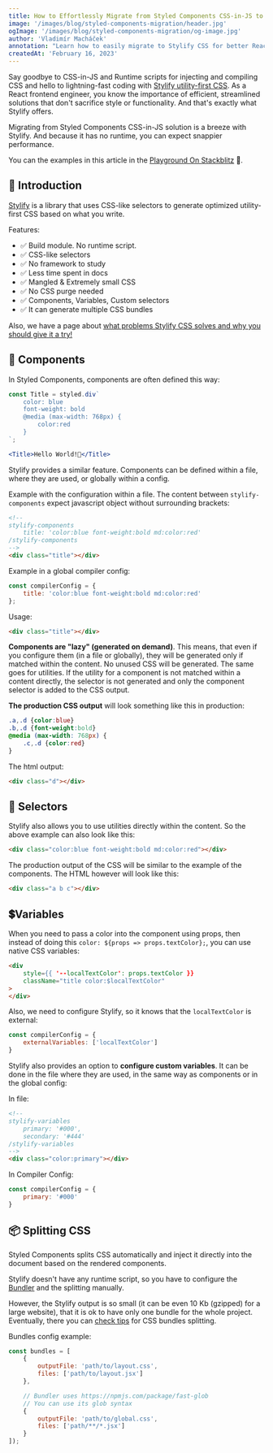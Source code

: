 ```yaml
---
title: How to Effortlessly Migrate from Styled Components CSS-in-JS to Stylify Utility-First CSS for Better React Development.
image: '/images/blog/styled-components-migration/header.jpg'
ogImage: '/images/blog/styled-components-migration/og-image.jpg'
author: 'Vladimír Macháček'
annotation: "Learn how to easily migrate to Stylify CSS for better React development."
createdAt: 'February 16, 2023'
---
```


Say goodbye to CSS-in-JS and Runtime scripts for injecting and compiling CSS and hello to lightning-fast coding with
[Stylify utility-first CSS](/). As a React frontend engineer, you know the importance of efficient, streamlined solutions that don't sacrifice style or functionality. And that's exactly what Stylify offers.

Migrating from Styled Components CSS-in-JS solution is a breeze with Stylify. And because it has no runtime, you can expect snappier performance.

You can the examples in this article in the [Playground On Stackblitz](https://stackblitz.com/edit/stylify-styled-components-migration?file=package.json,src%2FApp.jsx,README.MD,src%2Fmain.jsx) 🚀.

## 💎 Introduction
[Stylify](/) is a library that uses CSS-like selectors to generate optimized utility-first CSS based on what you write.

Features:
- ✅ Build module. No runtime script.
- ✅ CSS-like selectors
- ✅ No framework to study
- ✅ Less time spent in docs
- ✅ Mangled & Extremely small CSS
- ✅ No CSS purge needed
- ✅ Components, Variables, Custom selectors
- ✅ It can generate multiple CSS bundles

Also, we have a page about [what problems Stylify CSS solves and why you should give it a try!](/en/docs/get-started/why-stylify-css)

## 🔗 Components
In Styled Components, components are often defined this way:
```jsx
const Title = styled.div`
	color: blue
	font-weight: bold
	@media (max-width: 768px) {
		color:red
	}
`;

<Title>Hello World!🎉</Title>
```

Stylify provides a similar feature. Components can be defined within a file, where they are used, or globally within a config.

Example with the configuration within a file. The content between `stylify-components` expect javascript object without surrounding brackets:
```html
<!--
stylify-components
	title: 'color:blue font-weight:bold md:color:red'
/stylify-components
-->
<div class="title"></div>
```

Example in a global compiler config:
```javascript
const compilerConfig = {
	title: 'color:blue font-weight:bold md:color:red'
};
```

Usage:
```html
<div class="title"></div>
```

**Components are "lazy" (generated on demand)**. This means, that even if you configure them (in a file or globally), they will be generated only if matched within the content. No unused CSS will be generated. The same goes for utilities. If the utility for a component is not matched within a content directly, the selector is not generated and only the component selector is added to the CSS output.

**The production CSS output** will look something like this in production:
```css
.a,.d {color:blue}
.b,.d {font-weight:bold}
@media (max-width: 768px) {
	.c,.d {color:red}
}
```

The html output:
```html
<div class="d"></div>
```

## 🎯 Selectors
Stylify also allows you to use utilities directly within the content. So the above example can also look like this:

```html
<div class="color:blue font-weight:bold md:color:red"></div>
```

The production output of the CSS will be similar to the example of the components. The HTML however will look like this:
```html
<div class="a b c"></div>
```

## 💲Variables
When you need to pass a color into the component using props, then instead of doing this `color: ${props => props.textColor};`, you can use native CSS variables:

```html
<div
	style={{ '--localTextColor': props.textColor }}
	className="title color:$localTextColor"
>
</div>
```

Also, we need to configure Stylify, so it knows that the `localTextColor` is external:
```javascript
const compilerConfig = {
	externalVariables: ['localTextColor']
}
```

Stylify also provides an option to **configure custom variables**. It can be done in the file where they are used, in the same way as components or in the global config:

In file:
```html
<!--
stylify-variables
	primary: '#000',
	secondary: '#444'
/stylify-variables
-->
<div class="color:primary"></div>
```

In Compiler Config:
```javascript
const compilerConfig = {
	primary: '#000'
}
```

## 📦 Splitting CSS
Styled Components splits CSS automatically and inject it directly into the document based on the rendered components.

Stylify doesn't have any runtime script, so you have to configure the [Bundler](/en/docs/bundler) and the splitting manually.

However, the Stylify output is so small (it can be even 10 Kb (gzipped) for a large website), that it is ok to have only one bundle for the whole project. Eventually, there you can [check tips](/en/docs/get-started/best-practices#splitting-css) for CSS bundles splitting.

Bundles config example:
```javascript
const bundles = [
	{
		outputFile: 'path/to/layout.css',
		files: ['path/to/layout.jsx']
	},

	// Bundler uses https://npmjs.com/package/fast-glob
	// You can use its glob syntax
	{
		outputFile: 'path/to/global.css',
		files: ['path/**/*.jsx']
	}
]);
```
